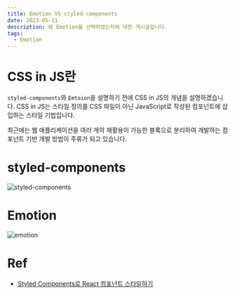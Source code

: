 ```yaml
---
title: Emotion VS styled-components
date: 2023-05-11
description: 왜 Emotion을 선택하였는지에 대한 게시글입니다.
tags:
  - Emotion
---
```


# CSS in JS란

`styled-components`와 `Emtoion`을 설명하기 전에 CSS in JS의 개념을 설명하겠습니다.
CSS in JS는 스타일 정의를 CSS 파일이 아닌 JavaScript로 작성된 컴포넌트에 삽입하는 스타일 기법입니다.

최근에는 웹 애플리케이션을 여러 개의 재활용이 가능한 블록으로 분리하여 개발하는 컴포넌트 기반 개발 방법이 주류가 되고 있습니다.


# styled-components

![styled-components](./styled-component.png)

# Emotion

![emotion](./emotion.png)

# Ref

- [Styled Components로 React 컴포넌트 스타일하기](https://www.daleseo.com/react-styled-components/)